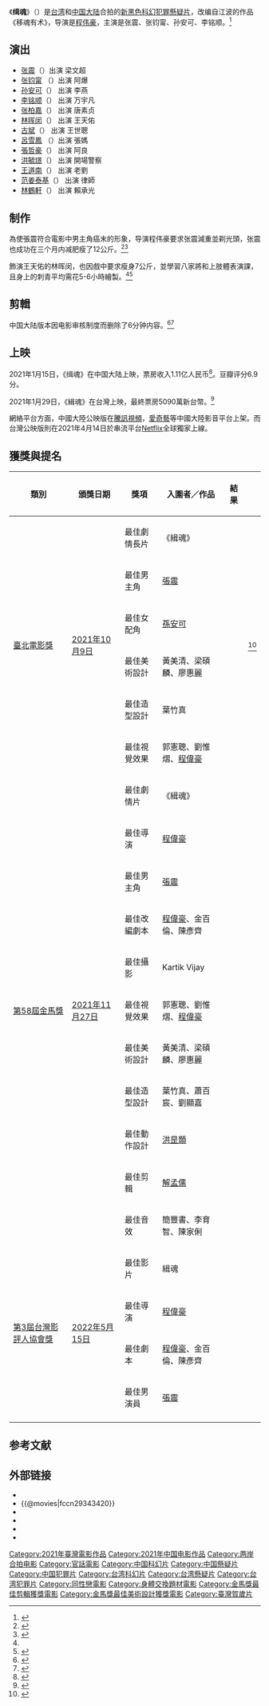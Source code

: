 {{Not|鎮魂 (網絡劇)}}
{{电影信息框
| 片名     = 缉魂
| 电影原名 = ''{{lang|en|The Soul}}''
| 图像     = The Soul poster.jpg
| 图像说明 = 海报
| 导演     = [[程伟豪|程伟豪]]
| 监制     = 
| 制片     = 楊庭愷
| 编剧     = 程伟豪、金百伦、陈彦齐
| 原著     = 江波《移魂有术》
| 主演     = [[张震|张震]]<br>[[张钧甯|张钧甯]]<br>[[孙安可|孙安可]]<br>[[李铭顺|李铭顺]]
| 配乐     = 盧律銘
| 摄影     = Kartik Vijay
| 剪辑     = 解孟儒
| 制片商   = 海宁铁幕真文化传媒有限公司<br>霍尔果斯众合千澄影业有限公司<br>嘉扬电影有限公司<br>棒棒电影
| 发行商   = 厦门众合千澄电影发行有限公司<br>上海淘票票影视文化有限公司<br>中国电影股份有限公司北京电影发行分公司<br>威視股份有限公司
| 上映日期 = 2021年1月15日（中国大陆）<br>2021年1月29日（台灣）
| 片长     = 124分钟（中國大陸）<br>130分鐘（台灣）
| 产地     = {{台灣電影產地}}<br>{{中國大陸電影產地}}
| 语言     = 華語
| 预算     = 1.6億新臺幣
| 票房     = 
| 前集     = 
| 续集     = 
}}
《'''缉魂'''》（{{lang-en|''The Soul''}}）是[[台湾|台湾]]和[[中国大陆|中国大陆]]合拍的[[新黑色|新黑色]][[科幻电影|科幻]][[犯罪片|犯罪懸疑片]]，改编自江波的作品《移魂有术》，导演是[[程伟豪|程伟豪]]，主演是张震、张钧甯、孙安可、李铭顺。<ref>{{cite news |title=张震新片《缉魂》深度解析！从头到尾捋一遍，你得看懂细节才行 |url=https://new.qq.com/omn/20210121/20210121A09EJU00.html |accessdate=2021-01-21 |work=腾讯网 |date=2021-01-21}}</ref>

==演出==
*[[张震_(演员)|张震]]（{{TWN}}）出演 梁文超
*[[张钧甯|张钧甯]] （{{TWN}}）出演 阿爆
*[[孙安可|孙安可]]（{{CHN}}） 出演 李燕
*[[李铭顺|李铭顺]]（{{SGP}}） 出演 万宇凡
*[[张柏嘉|张柏嘉]]（{{CHN}}）  出演 唐素贞
*[[林晖闵|林晖闵]]（{{TWN}}） 出演 王天佑
*[[古斌|古斌]]（{{HK}}）   出演 王世聰
*[[呂雪鳳|呂雪鳳]] （{{TWN}}）出演 張媽
*[[張哲豪|張哲豪]]（{{TWN}}） 出演 阿良
*[[洪毓璟|洪毓璟]]（{{TWN}}） 出演 開場警察
*[[王道南|王道南]]（{{TWN}}） 出演 老劉
*[[范姜泰基|范姜泰基]]（{{TWN}}） 出演 律師
*[[林鶴軒|林鶴軒]]（{{TWN}}） 出演 賴承光

==制作==
為使張震符合電影中男主角癌末的形象，导演程伟豪要求张震減重並剃光頭，张震也成功在三个月内减肥瘦了12公斤。<ref name=":0">{{cite news |title=张震为《缉魂》剃光头减肥12公斤 被赞拍一部电影学一项技能 |url=http://k.sina.com.cn/article_2810373291_a782e4ab02001ykt1.html |accessdate=2021-01-21 |work=新浪 |date=2021-01-19}}</ref><ref>{{Cite web|title=張震3個月瘦12公斤 感冒又上吐下瀉 - 娛樂|url=https://www.chinatimes.com/realtimenews/20210105005277-260404?chdtv|access-date=2021-07-19|last=中時新聞網|work=中時新聞網|language=zh-TW}}</ref>

飾演王天佑的林晖闵，也因戲中要求瘦身7公斤，並學習八家將和上肢體表演課，且身上的刺青平均需花5-6小時繪製。<ref name=":0" /><ref>{{Cite web|title=暴瘦張震《緝魂》失禁坐馬桶 皮包骨樣貌逼張鈞甯秒入戲|url=https://www.mirrormedia.mg/story/20210128ent028/|access-date=2021-07-19|date=2021-01-28|work=鏡週刊 Mirror Media|language=zh-Hant}}</ref>

== 剪輯 ==
中国大陆版本因电影审核制度而删除了6分钟内容。<ref>{{cite web |title=张震、张钧甯《缉魂》今日公映，删掉了6分钟血腥镜头 |url=https://www.163.com/dy/article/G0CPMHFL051492T3.html |website=网易 |accessdate=2021-02-28}}</ref><ref>{{cite news |title=张震主演的《缉魂》获业内力挺，但为什么票房不行？ |url=https://www.thepaper.cn/newsDetail_forward_10856658 |accessdate=2021-01-21 |work=澎湃新闻 |date=2021-01-20}}</ref>

==上映==
2021年1月15日，《缉魂》在中国大陆上映，票房收入1.11亿人民币<ref>{{Cite web|title=艺恩-数据智能服务商_影片详情|url=https://www.endata.com.cn/BoxOffice/MovieStock/movieShow.html?id=698687|accessdate=2021-03-19|work=www.endata.com.cn}}</ref>。豆瓣评分6.9分。

2021年1月29日，《緝魂》在台灣上映，最終票房5090萬新台幣。<ref>{{cite web|title=張鈞甯「白目行為」報應來了！張震冷看笑話：想當初⋯|url=https://star.ettoday.net/news/1915986|accessdate=2021-02-09|website=ETtoday新聞雲|date=2021-02-06}}</ref>

網絡平台方面，中國大陸公映版在[[騰訊視頻|騰訊視頻]]，[[愛奇藝|愛奇藝]]等中國大陸影音平台上架。而台灣公映版則在2021年4月14日於串流平台[[Netflix|Netflix]]全球獨家上線。

== 獲獎與提名 ==
{| class="wikitable sortable plainrowheaders"
! 類別
! 頒獎日期
! 獎項
! 入圍者／作品
! 結果
! scope="col" class="unsortable"| {{Abbr|參考|參考文獻}}			
|-
| rowspan="6"| [[臺北電影獎|臺北電影獎]]
| rowspan="6"| [[第23屆台北電影獎|2021年10月9日]]
| 最佳劇情長片
| 《緝魂》
|{{nom}}
| rowspan="6" style="text-align:center;"|<ref>{{cite news |title=2021台北電影獎完整入圍名單 |url=https://www.cna.com.tw/news/firstnews/202105145012.aspx |accessdate=2021-05-14 |agency=中央通訊社 |date=2021-05-14}}</ref>
|-
| 最佳男主角
| [[張震_(演員)|張震]]
|{{nom}}
|-
| 最佳女配角
| [[孫安可|孫安可]]
|{{nom}}
|-
| 最佳美術設計
| 黃美清、梁碩麟、廖惠麗
|  {{nom}}
|-
| 最佳造型設計
| 葉竹真
| {{nom}}
|-
| 最佳視覺效果
| 郭憲聰、劉惟熠、[[程偉豪|程偉豪]]
| {{nom}}
|-
| rowspan="11"| [[第58屆金馬獎|第58屆金馬獎]]
| rowspan="11"| [[第58屆金馬獎|2021年11月27日]]
| 最佳劇情片
| 《緝魂》
| {{nom}}
| rowspan="11" style="text-align:center;"|
|-
| 最佳導演
| [[程偉豪|程偉豪]]
|{{nom}}
|-
| 最佳男主角
| [[張震_(演員)|張震]]
| {{won}}
|-
| 最佳改編劇本
| [[程偉豪|程偉豪]]、金百倫、陳彥齊
|{{nom}}
|-
| 最佳攝影
| Kartik Vijay
|{{nom}}
|-
| 最佳視覺效果
| 郭憲聰、劉惟熠、[[程偉豪|程偉豪]]
|{{nom}}
|-
| 最佳美術設計
| 黃美清、梁碩麟、廖惠麗
|  {{won}}
|-
| 最佳造型設計
| 葉竹真、蕭百宸、劉顯嘉
|{{nom}}
|-
| 最佳動作設計
| [[洪昰顥|洪昰顥]]
| {{nom}}
|-
| 最佳剪輯
| [[解孟儒|解孟儒]]
|  {{won}}
|-
| 最佳音效
| 簡豐書、李育智、陳家俐
| {{nom}}
|-
| rowspan="4"| [[台灣影評人協會#第三屆（2022）|第3屆台灣影評人協會獎]]
| rowspan="4"| [[台灣影評人協會#第三屆（2022）|2022年5月15日]]
| 最佳影片
| 緝魂
| {{nom}}
|-
| 最佳導演
| [[程偉豪|程偉豪]]
| {{nom}}
|-
| 最佳劇本
| [[程偉豪|程偉豪]]、金百倫、陳彥齊
| {{nom}}
|-
| 最佳男演員
| [[張震|張震]]
| {{won}}
|-
|}

==参考文献==
{{reflist}}

==外部链接==
*{{Yahoomovie id|11113}}	
*{{@movies|fccn29343420}}
*{{Taiwancinema|id=85822}}
*{{douban|34962956}}
*{{Mtime|267247}}
*{{IMDB title|tt13598976}}
{{金馬獎最佳剪輯}}
{{金馬獎最佳美術設計}}
{{DEFAULTSORT:Ji缉魂}}
[[Category:2021年臺灣電影作品|Category:2021年臺灣電影作品]]
[[Category:2021年中国电影作品|Category:2021年中国电影作品]]
[[Category:两岸合拍电影|Category:两岸合拍电影]]
[[Category:官話電影|Category:官話電影]]
[[Category:中国科幻片|Category:中国科幻片]]
[[Category:中国懸疑片|Category:中国懸疑片]]
[[Category:中国犯罪片|Category:中国犯罪片]]
[[Category:台湾科幻片|Category:台湾科幻片]]
[[Category:台湾懸疑片|Category:台湾懸疑片]]
[[Category:台湾犯罪片|Category:台湾犯罪片]]
[[Category:同性戀電影|Category:同性戀電影]]
[[Category:身體交換題材電影|Category:身體交換題材電影]]
[[Category:金馬獎最佳剪輯獲獎電影|Category:金馬獎最佳剪輯獲獎電影]]
[[Category:金馬獎最佳美術設計獲獎電影|Category:金馬獎最佳美術設計獲獎電影]]
[[Category:臺灣賀歲片|Category:臺灣賀歲片]]